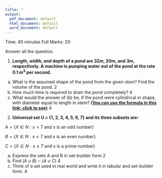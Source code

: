 ---
title: ''
output:
  pdf_document: default
  html_document: default
  word_document: default
---
\begin{center}
\begin{large}
Pabna Cadet College
\end{large}

Fortnightly Examination - 2021

Second Term Phase One

Subject: Mathematics

Class: VIII
\end{center}

Time: 40 minutes
\hfill
Full Marks: 20

Answer all the question.

1. **Length, width, and depth of a pond are 32m, 20m, and 3m, respectively. A machine is pumping water out of the pond at the rate 0.1 $m^3$ per second.**

a. What is the assumed shape of the pond from the given stem? Find the volume of the pond. \hfill	2
b. How much time is required to drain the pond completely? \hfill4
c. What would the answer of (b) be, if the pond were cylindrical in shape, with diameter equal to length in stem? 	**([You can use the formula in this link: click to see)](https://lecture.statmania.info/math/resources/formulae.html)** \hfill 4

2. **Universal set U = {1, 2, 3, 4, 5, 6, 7} and its three subsets are-**

$A=\{ X \in N: x < 7$ and x is an odd number}

$B=\{ X \in N: x < 7$ and x is an even number}

$C=\{ X \in N: x \le 7$ and x is a prime number}

a. Express the sets A and B in set-builder form  \hfill 2
b. Find $(A \cup B) \cap (A \cup C)$  \hfill 4
c. Think of a set used in real world and write it in tabular and set-builder form. \hfill 4


\begin{center}
---Good Luck---
\end{center}
